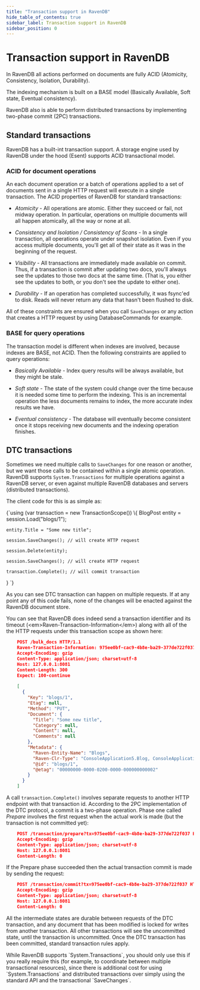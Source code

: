 ```yaml
---
title: "Transaction support in RavenDB"
hide_table_of_contents: true
sidebar_label: Transaction support in RavenDB
sidebar_position: 0
---
```



# Transaction support in RavenDB

In RavenDB all actions performed on documents are fully ACID (Atomicity, Consistency, Isolation, Durability). 

The indexing mechanism is built on a BASE model (Basically Available, Soft state, Eventual consistency).

RavenDB also is able to perform distributed transactions by implementing two-phase commit (2PC) transactions.

## Standard transactions

RavenDB has a built-int transaction support. A storage engine used by RavenDB under the hood (Esent) supports ACID transactional model. 

### ACID for document operations

An each document operation or a batch of operations applied to a set of documents sent in a single HTTP request will execute in a single transaction. The ACID properties of RavenDB for standard transactions:

* _Atomicity_  - All operations are atomic. Either they succeed or fail, not midway operation. In particular, operations on multiple documents will all happen atomically, all the way or none at all.

* _Consistency and Isolation / Consistency of Scans_ - In a single transaction, all operations operate under snapshot isolation. Even if you access multiple documents, you'll get all of their state as it was in the beginning of the request.

* _Visibility_ - All transactions are immediately made available on commit. Thus, if a transaction is commit after updating two docs, you'll always see the updates to those two docs at the same time. (That is, you either see the updates to both, or you don't see the update to either one).

* _Durability_ - If an operation has completed successfully, it was fsync'ed to disk. Reads will never return any data that hasn't been flushed to disk.

All of these constraints are ensured when you call `SaveChanges` or any action that creates a HTTP request by using DatabaseCommands for example.

### BASE for query operations

The transaction model is different when indexes are involved, because indexes are BASE, not ACID. Then the following constraints are applied to query operations:

* _Basically Available_ - Index query results will be always available, but they might be stale.

* _Soft state_ - The state of the system could change over the time because it is needed some time to perform the indexing. This is an incremental operation the less documents remains to index, the more accurate index results we have.

* _Eventual consistency_ - The database will eventually become consistent once it stops receiving new documents and the indexing operation finishes.

## DTC transactions

Sometimes we need multiple calls to `SaveChanges` for one reason or another, but we want those calls to be contained within a single atomic operation. 
RavenDB supports `System.Transactions` for multiple operations against a RavenDB server, or even against multiple RavenDB databases and servers (distributed transactions).

The client code for this is as simple as:

<TabItem value="transaction_support_1" label="transaction_support_1">
<CodeBlock language="csharp">
{`using (var transaction = new TransactionScope())
\{
	BlogPost entity = session.Load<BlogPost>("blogs/1");

	entity.Title = "Some new title";

	session.SaveChanges(); // will create HTTP request

	session.Delete(entity);

	session.SaveChanges(); // will create HTTP request

	transaction.Complete(); // will commit transaction
\}
`}
</CodeBlock>
</TabItem>
	
As you can see DTC transaction can happen on multiple requests. If at any point any of this code fails, none of the changes will be enacted against the RavenDB document store. 

You can see that RavenDB does indeed send a transaction identifier and its timeout (&lt;em&gt;Raven-Transaction-Information&lt;/em&gt;) along with all of the the HTTP requests under this transaction scope as shown here:

```json 
    POST /bulk_docs HTTP/1.1
    Raven-Transaction-Information: 975ee0bf-cac9-4b8e-ba29-377de722f037, 00:01:00
    Accept-Encoding: gzip
    Content-Type: application/json; charset=utf-8
    Host: 127.0.0.1:8081
    Content-Length: 300
    Expect: 100-continue
 
    [
      {
        "Key": "blogs/1",
        "Etag": null,
        "Method": "PUT",
        "Document": {
          "Title": "Some new title",
          "Category": null,
          "Content": null,
          "Comments": null
        },
        "Metadata": {
          "Raven-Entity-Name": "Blogs",
          "Raven-Clr-Type": "ConsoleApplication5.Blog, ConsoleApplication5",
          "@id": "blogs/1",
          "@etag": "00000000-0000-0200-0000-000000000002"
        }
      }
    ]
```

A call `transaction.Complete()` involves separate requests to another HTTP endpoint with that transaction id. According to the 2PC implementation of the DTC protocol, a commit is a two-phase operation. 
Phase one called _Prepare_ involves the first request when the actual work is made (but the transaction is not committed yet):

```json 
	POST /transaction/prepare?tx=975ee0bf-cac9-4b8e-ba29-377de722f037 HTTP/1.1
	Accept-Encoding: gzip
	Content-Type: application/json; charset=utf-8
	Host: 127.0.0.1:8081
	Content-Length: 0
```

If the Prepare phase succeeded then the actual transaction commit is made by sending the request:

```json 
	POST /transaction/commit?tx=975ee0bf-cac9-4b8e-ba29-377de722f037 HTTP/1.1
	Accept-Encoding: gzip
	Content-Type: application/json; charset=utf-8
	Host: 127.0.0.1:8081
	Content-Length: 0
```

All the intermediate states are durable between requests of the DTC transaction, and any document that has been modified is locked for writes from another transaction. All other transactions will see the uncommitted state, until the transaction is uncommitted. Once the DTC transaction has been committed, standard transaction rules apply.

<Admonition type="note" title="">
While RavenDB supports `System.Transactions`, you should only use this if you really require this (for example, to coordinate between multiple transactional resources), since there is additional cost for using `System.Transactions` and distributed transactions over simply using the standard API and the transactional `SaveChanges`.
</Admonition>
